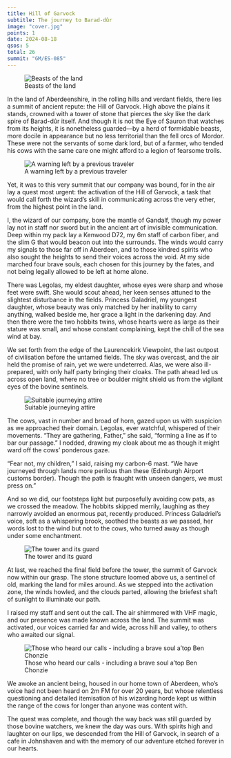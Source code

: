 ```yaml
---
title: Hill of Garvock
subtitle: The journey to Barad-dûr
image: "cover.jpg"
points: 1
date: 2024-08-18
qsos: 5
total: 26
summit: "GM/ES-085"
---
```


![Beasts of the land](coos.jpg)

In the land of Aberdeenshire, in the rolling hills and verdant fields, there lies a summit of ancient repute: the Hill of Garvock. High above the plains it stands, crowned with a tower of stone that pierces the sky like the dark spire of Barad-dûr itself. And though it is not the Eye of Sauron that watches from its heights, it is nonetheless guarded—by a herd of formidable beasts, more docile in appearance but no less territorial than the fell orcs of Mordor. These were not the servants of some dark lord, but of a farmer, who tended his cows with the same care one might afford to a legion of fearsome trolls.

![A warning left by a previous traveler](warning.png)

Yet, it was to this very summit that our company was bound, for in the air lay a quest most urgent: the activation of the Hill of Garvock, a task that would call forth the wizard’s skill in communicating across the very ether, from the highest point in the land.

I, the wizard of our company, bore the mantle of Gandalf, though my power lay not in staff nor sword but in the ancient art of invisible communication. Deep within my pack lay a Kenwood D72, my 6m staff of carbon fiber, and the slim G that would beacon out into the surrounds. The winds would carry my signals to those far off in Aberdeen, and to those kindred spirits who also sought the heights to send their voices across the void. At my side marched four brave souls, each chosen for this journey by the fates, and not being legally allowed to be left at home alone.

There was Legolas, my eldest daughter, whose eyes were sharp and whose feet were swift. She would scout ahead, her keen senses attuned to the slightest disturbance in the fields. Princess Galadriel, my youngest daughter, whose beauty was only matched by her inability to carry anything, walked beside me, her grace a light in the darkening day. And then there were the two hobbits twins, whose hearts were as large as their stature was small, and whose constant complaining, kept the chill of the sea wind at bay.

We set forth from the edge of the Laurencekirk Viewpoint, the last outpost of civilisation before the untamed fields. The sky was overcast, and the air held the promise of rain, yet we were undeterred. Alas, we were also ill-prepared, with only half party bringing their cloaks. The path ahead led us across open land, where no tree or boulder might shield us from the vigilant eyes of the bovine sentinels.

![Suitable journeying attire](princess.jpg)

The cows, vast in number and broad of horn, gazed upon us with suspicion as we approached their domain. Legolas, ever watchful, whispered of their movements. "They are gathering, Father," she said, "forming a line as if to bar our passage." I nodded, drawing my cloak about me as though it might ward off the cows’ ponderous gaze.

"Fear not, my children," I said, raising my carbon-6 mast. "We have journeyed through lands more perilous than these (Edinburgh Airport customs border). Though the path is fraught with unseen dangers, we must press on."

And so we did, our footsteps light but purposefully avoiding cow pats, as we crossed the meadow. The hobbits skipped merrily, laughing as they narrowly avoided an enormous pat, recently produced. Princess Galadriel’s voice, soft as a whispering brook, soothed the beasts as we passed, her words lost to the wind but not to the cows, who turned away as though under some enchantment.

![The tower and its guard](in-sight.jpg)

At last, we reached the final field before the tower, the summit of Garvock now within our grasp. The stone structure loomed above us, a sentinel of old, marking the land for miles around. As we stepped into the activation zone, the winds howled, and the clouds parted, allowing the briefest shaft of sunlight to illuminate our path.

I raised my staff and sent out the call. The air shimmered with VHF magic, and our presence was made known across the land. The summit was activated, our voices carried far and wide, across hill and valley, to others who awaited our signal.

![Those who heard our calls - including a brave soul a'top Ben Chonzie](qsos.png)

We awoke an ancient being, housed in our home town of Aberdeen, who's voice had not been heard on 2m FM for over 20 years, but whose relentless questioning and detailed itemisation of his wizarding horde kept us within the range of the cows for longer than anyone was content with.

The quest was complete, and though the way back was still guarded by those bovine watchers, we knew the day was ours. With spirits high and laughter on our lips, we descended from the Hill of Garvock, in search of a cafe in Johnshaven and with the memory of our adventure etched forever in our hearts.
